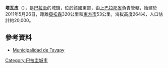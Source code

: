 '''塔瓦皮'''（{{lang-es|Tavapy}}），是[[巴拉圭|巴拉圭]]的城鎮，位於該國東部，由[[上巴拉那省|上巴拉那省]]負責管轄，始建於2011年5月26日，距離[[亞松森|亞松森]]320公里和[[東方市_(巴拉圭)|東方市]]53公里，海拔高度264米，人口估計約20,000。

==參考資料==
*[http://www.tavapy.gov.py/ Municipalidad de Tavapy] {{Wayback|url=http://www.tavapy.gov.py/ |date=20191212100339 }}

{{Coord|25|39|45|S|54|59|35|W|display=title}}

{{Paraguay-geo-stub}}
[[Category:巴拉圭城市|Category:巴拉圭城市]]